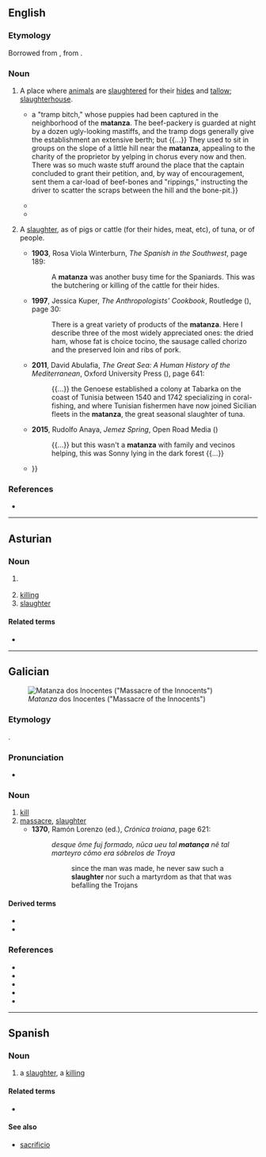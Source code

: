 ==English==

===Etymology===
Borrowed from {{bor|en|es|matanza||slaughter}}, from {{m|es|matar||to kill}}.

===Noun===
{{en-noun}}

# {{rfv-sense|en}} {{lb|en|US|Western US}} A place where [[animal]]s are [[slaughter]]ed for their [[hide]]s and [[tallow]]; [[slaughterhouse]].
#* {{quote-book|en|year=1882| title=Zoological Sketches|author=Felix Leopold Oswald | page=179| passage={{...}} a "tramp bitch," whose puppies had been captured in the neighborhood of the '''matanza'''. The beef-packery is guarded at night by a dozen ugly-looking mastiffs, and the tramp dogs generally give the establishment an extensive berth; but {{...}} They used to sit in groups on the slope of a little hill near the '''matanza''', appealing to the charity of the proprietor by yelping in chorus every now and then. There was so much waste stuff around the place that the captain concluded to grant their petition, and, by way of encouragement, sent them a car-load of beef-bones and "rippings," instructing the driver to scatter the scraps between the hill and the bone-pit.}}
#* {{quote-book|en|year=1997| title=The Anthropologists' Cookbook |author=Jessica Kuper | page=30| passage=There is a great variety of products of the '''matanza'''. Here I describe three of the most widely appreciated ones: the dried ham, whose fat is choice tocino, the sausage called chorizo and the preserved loin and ribs of pork.}}
#* {{quote-book|en|year=2015| title=Two Percent Solutions for the Planet|author=Courtney White | page=45| passage=Before the '''matanza''' could open for business (and stay in business), nine different regulating authorities had to sign off, including organic certification, transportation, the state Environment Department, weights and measures licensing, the Livestock Board, the USDA, and even Homeland Security.}}
# {{lb|en|especially|US}} A [[slaughter]], as of pigs or cattle (for their hides, meat, etc), of tuna, or of people.
#* '''1903''', Rosa Viola Winterburn, ''The Spanish in the Southwest'', page 189:
#*: A '''matanza''' was another busy time for the Spaniards. This was the butchering or killing of the cattle for their hides.
#* '''1997''', Jessica Kuper, ''The Anthropologists' Cookbook'', Routledge ({{ISBN|9780710305435}}), page 30:
#*: There is a great variety of products of the '''matanza'''. Here I describe three of the most widely appreciated ones: the dried ham, whose fat is choice tocino, the sausage called chorizo and the preserved loin and ribs of pork.
#* '''2011''', David Abulafia, ''The Great Sea: A Human History of the Mediterranean'', Oxford University Press ({{ISBN|9780199717323}}), page 641:
#*: {{...}} the Genoese established a colony at Tabarka on the coast of Tunisia between 1540 and 1742 specializing in coral-fishing, and where Tunisian fishermen have now joined Sicilian fleets in the '''matanza''', the great seasonal slaughter of tuna.
#* '''2015''', Rudolfo Anaya, ''Jemez Spring'', Open Road Media ({{ISBN|9781504011846}})
#*: {{...}} but this wasn&#39;t a '''matanza''' with family  and vecinos helping, this was Sonny lying in the dark forest {{...}}
#* {{quote-book|en|year=2020| title=Mestizo the Old Man|author=Marvin Guadalupe Romero | page=| isbn=9781640272378| passage=Tomorrow he would help his grandpa and the neighbors in the '''matanza'''. It was early in the morning; Diego was already awake, anticipating the job that his grandpa had given him. Today is the '''matanza'''; Grandpa was having his usual {{...}}}}

===References===
* {{R:Webster 1913}}

----

==Asturian==

===Noun===
{{ast-noun|f|matances}}

# {{l|en|kill}} {{gloss|act of killing}}
# [[killing]]
# [[slaughter]]

====Related terms====
* {{l|ast|matar}}

----

==Galician==
[[File:Matanza dos Inocentes 1 - Mondoñedo.jpg|thumb|''Matanza'' dos Inocentes ("Massacre of the Innocents")]]

===Etymology===
{{suffix|gl|matar|anza|alt1=Matar|t1=to kill}}.

===Pronunciation===
* {{IPA|gl|/maˈtanθa̝/|/maˈtansa̝/|qual2=western}}

===Noun===
{{gl-noun|f}}

# [[kill]] {{gloss|act of killing}}
# [[massacre]], [[slaughter]]
#* '''1370''', Ramón Lorenzo (ed.), ''Crónica troiana'', page 621:
#*: ''desque õme fuj formado, nũca ueu tal '''matança''' nẽ tal marteyro cõmo era sóbrelos de Troya''
#*:: since the man was made, he never saw such a '''slaughter''' nor such a martyrdom as that that was befalling the Trojans

====Derived terms====
* {{l|gl|Matanza}}
* {{l|gl|matanza do porco}}

===References===
* {{R:DDGM|matança}}
* {{R:gl:CX|matança}}
* {{R:DDLG}}
* {{R:TILG}}
* {{R:TLPGP}}

----

==Spanish==

===Noun===
{{es-noun|f}}

# a [[slaughter]], a [[killing]]

====Related terms====
* {{l|es|matar|pos=v}}

====See also====
* [[sacrificio]] {{g|m}}
{{C|es|Death}}
